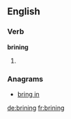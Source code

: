 ==English==

===Verb===
'''brining'''

# {{present participle of|[[brine]]}}

===Anagrams===
* [[bring in#English|bring in]]

[[de:brining]]
[[fr:brining]]